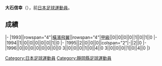 {{Infobox football biography
|name=大石信幸
|image=
|fullname=大石信幸
|birth_date={{Birth date and age|1974|5|23}}
|cityofbirth=[[静岡縣|静岡縣]]
|countryofbirth=[[日本|日本]]
|position=[[後衛_(足球)|後衛]]
|currentclub=
|years=1993-1996
|clubs=[[橫濱飛翼|橫濱飛翼]]
|caps(goals)=
|nationalyears=
|nationalteam=
|nationalcaps(goals)=
}}
'''大石信幸'''（{{Bd|1974年|5月23日||}}），前[[日本|日本]][[足球|足球]][[運動員|運動員]]。

==成績==
{{Football player club statistics 1|YYN}}
{{Football player club statistics 2|JPN|YYN}}
|-
|1993||rowspan="4"|[[橫濱飛翼|橫濱飛翼]]||rowspan="4"|[[日本職業足球甲級聯賽|甲級]]||0||0||0||0||1||0||1||0
|-
|1994||1||0||0||0||0||0||1||0
|-
|1995||2||0||0||0||colspan="2"|-||2||0
|-
|1996||0||0||0||0||0||0||0||0
{{Football player club statistics 3|1|JPN}}3||0||0||0||1||0||4||0
{{Football player club statistics 5}}3||0||0||0||1||0||4||0
|}

{{Japan-sport-bio-stub}}
{{Soccer-player-stub}}
[[Category:日本足球運動員|Category:日本足球運動員]]
[[Category:靜岡縣足球運動員|Category:靜岡縣足球運動員]]